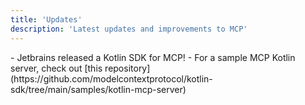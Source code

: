 ```yaml
---
title: 'Updates'
description: 'Latest updates and improvements to MCP'
---
```


<Update label="2024-12-21" description="Kotlin SDK released">
  - Jetbrains released a Kotlin SDK for MCP!
  - For a sample MCP Kotlin server, check out [this repository](https://github.com/modelcontextprotocol/kotlin-sdk/tree/main/samples/kotlin-mcp-server)
</Update>